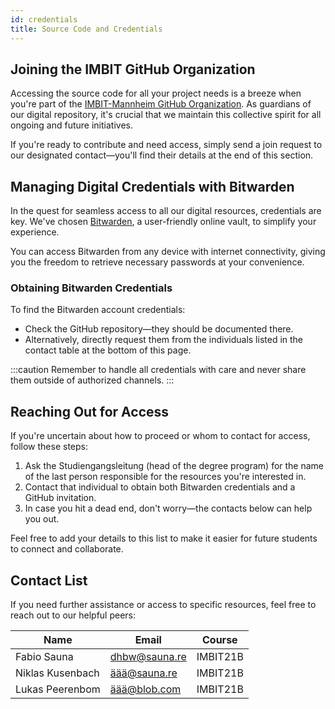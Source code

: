 ```yaml
---
id: credentials
title: Source Code and Credentials
---
```


## Joining the IMBIT GitHub Organization

Accessing the source code for all your project needs is a breeze when you're part of the [IMBIT-Mannheim GitHub Organization](https://github.com/IMBIT-Mannheim). As guardians of our digital repository, it's crucial that we maintain this collective spirit for all ongoing and future initiatives.

If you're ready to contribute and need access, simply send a join request to our designated contact—you'll find their details at the end of this section.

## Managing Digital Credentials with Bitwarden

In the quest for seamless access to all our digital resources, credentials are key. We've chosen [Bitwarden](https://bitwarden.com), a user-friendly online vault, to simplify your experience.

You can access Bitwarden from any device with internet connectivity, giving you the freedom to retrieve necessary passwords at your convenience.

### Obtaining Bitwarden Credentials

To find the Bitwarden account credentials:

- Check the GitHub repository—they should be documented there.
- Alternatively, directly request them from the individuals listed in the contact table at the bottom of this page.

:::caution
Remember to handle all credentials with care and never share them outside of authorized channels.
:::

## Reaching Out for Access

If you're uncertain about how to proceed or whom to contact for access, follow these steps:

1. Ask the Studiengangsleitung (head of the degree program) for the name of the last person responsible for the resources you're interested in.
2. Contact that individual to obtain both Bitwarden credentials and a GitHub invitation.
3. In case you hit a dead end, don't worry—the contacts below can help you out.

Feel free to add your details to this list to make it easier for future students to connect and collaborate.

## Contact List

If you need further assistance or access to specific resources, feel free to reach out to our helpful peers:

| Name            | Email                             | Course    |
|-----------------|-----------------------------------|-----------|
| Fabio Sauna     | [dhbw@sauna.re](mailto:dhbw@sauna.re) | IMBIT21B  |
| Niklas Kusenbach | [äää@sauna.re](mailto:blabl@sauna.re) | IMBIT21B  |
| Lukas Peerenbom | [äää@blob.com](mailto:blib@blob.com) | IMBIT21B  |